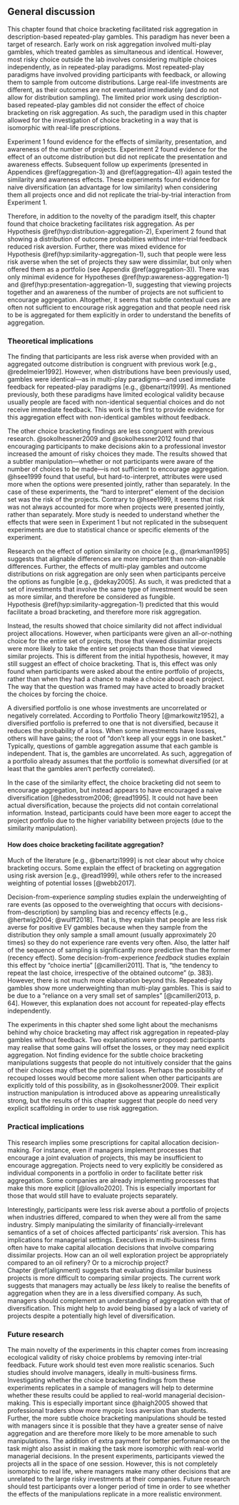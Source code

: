 ## General discussion

This chapter found that choice bracketing facilitated risk aggregation in
description-based repeated-play gambles. This paradigm has never been a target
of research. Early work on risk aggregation involved multi-play gambles, which
treated gambles as simultaneous and identical. However, most risky choice
outside the lab involves considering multiple choices independently, as in
repeated-play paradigms. Most repeated-play paradigms have involved providing
participants with feedback, or allowing them to sample from outcome
distributions. Large real-life investments are different, as their outcomes are
not eventuated immediately (and do not allow for distribution sampling). The
limited prior work using description-based repeated-play gambles did not
consider the effect of choice bracketing on risk aggregation. As such, the
paradigm used in this chapter allowed for the investigation of choice bracketing
in a way that is isomorphic with real-life prescriptions.

Experiment 1 found evidence for the effects of similarity, presentation, and
awareness of the number of projects. Experiment 2 found evidence for the effect
of an outcome distribution but did not replicate the presentation and awareness
effects. Subsequent follow up experiments (presented in
Appendices \@ref(aggregation-3) and \@ref(aggregation-4)) again tested the
similarity and awareness effects. These experiments found evidence for naive
diversification (an advantage for low similarity) when considering them all
projects once and did not replicate the trial-by-trial interaction from
Experiment 1.

Therefore, in addition to the novelty of the paradigm itself, this chapter found
that choice bracketing facilitates risk aggregation. As per
Hypothesis \@ref(hyp:distribution-aggregation-2), Experiment 2 found that
showing a distribution of outcome probabilities without inter-trial feedback
reduced risk aversion. Further, there was mixed evidence for
Hypothesis \@ref(hyp:similarity-aggregation-1), such that people were less risk
averse when the set of projects they saw were dissimilar, but only when offered
them as a portfolio (see Appendix \@ref(aggregation-3)). There was only minimal
evidence for Hypotheses \@ref(hyp:awareness-aggregation-1)
and \@ref(hyp:presentation-aggregation-1), suggesting that viewing projects
together and an awareness of the number of projects are not sufficient to
encourage aggregation. Altogether, it seems that subtle contextual cues are
often not sufficient to encourage risk aggregation and that people need risk to
be is aggregated for them explicitly in order to understand the benefits of
aggregation.

### Theoretical implications

The finding that participants are less risk averse when provided with an
aggregated outcome distribution is congruent with previous work [e.g.,
@redelmeier1992]. However, when distributions have been previously used, gambles
were identical---as in multi-play paradigms---and used immediate feedback for
repeated-play paradigms [e.g., @benartzi1999]. As mentioned previously, both
these paradigms have limited ecological validity because usually people are
faced with non-identical sequential choices and do not receive immediate
feedback. This work is the first to provide evidence for this aggregation effect
with non-identical gambles without feedback.

The other choice bracketing findings are less congruent with previous research.
@sokolhessner2009 and @sokolhessner2012 found that encouraging participants to
make decisions akin to a professional investor increased the amount of risky
choices they made. The results showed that a subtler manipulation---whether or
not participants were aware of the number of choices to be made---is not
sufficient to encourage aggregation. @hsee1999 found that useful, but
hard-to-interpret, attributes were used more when the options were presented
jointly, rather than separately. In the case of these experiments, the "hard to
interpret" element of the decision set was the risk of the projects. Contrary to
@hsee1999, it seems that risk was not always accounted for more when projects
were presented jointly, rather than separately. More study is needed to
understand whether the effects that were seen in Experiment 1 but not replicated
in the subsequent experiments are due to statistical chance or specific elements
of the experiment.

Research on the effect of option similarity on choice [e.g., @markman1995]
suggests that alignable differences are more important than non-alignable
differences. Further, the effects of multi-play gambles and outcome
distributions on risk aggregation are only seen when participants perceive the
options as fungible [e.g., @dekay2005]. As such, it was predicted that a set of
investments that involve the same type of investment would be seen as more
similar, and therefore be considered as fungible.
Hypothesis \@ref(hyp:similarity-aggregation-1) predicted that this would
facilitate a broad bracketing, and therefore more risk aggregation.

Instead, the results showed that choice similarity did not affect individual
project allocations. However, when participants were given an all-or-nothing
choice for the entire set of projects, those that viewed dissimilar projects
were more likely to take the entire set projects than those that viewed similar
projects. This is different from the initial hypothesis, however, it may still
suggest an effect of choice bracketing. That is, this effect was only found when
participants were asked about the entire portfolio of projects, rather than when
they had a chance to make a choice about each project. The way that the question
was framed may have acted to broadly bracket the choices by forcing the choice.

A diversified portfolio is one whose investments are uncorrelated or negatively
correlated. According to Portfolio Theory [@markowitz1952], a diversified
portfolio is preferred to one that is not diversified, because it reduces the
probability of a loss. When some investments have losses, others will have
gains; the root of "don't keep all your eggs in one basket." Typically,
questions of gamble aggregation assume that each gamble is independent. That is,
the gambles are uncorrelated. As such, aggregation of a portfolio already
assumes that the portfolio is somewhat diversified (or at least that the gambles
aren't perfectly correlated).

In the case of the similarity effect, the choice bracketing did not seem to
encourage aggregation, but instead appears to have encouraged a naive
diversification [@hedesstrom2006; @read1995]. It could not have been actual
diversification, because the projects did not contain correlational information.
Instead, participants could have been more eager to accept the project portfolio
due to the higher variability between projects (due to the similarity
manipulation).

#### How does choice bracketing facilitate aggregation?

Much of the literature [e.g., @benartzi1999] is not clear about why choice
bracketing occurs. Some explain the effect of bracketing on aggregation using
risk aversion [e.g., @read1999], while others refer to the increased weighting
of potential losses [@webb2017].

Decision-from-experience *sampling* studies explain the underweighting of rare
events (as opposed to the overweighting that occurs with
decisions-from-description) by sampling bias and recency effects [e.g.,
@hertwig2004; @wulff2018]. That is, they explain that people are less risk
averse for positive EV gambles because when they sample from the distribution
they only sample a small amount (usually approximately 20 times) so they do not
experience rare events very often. Also, the latter half of the sequence of
sampling is significantly more predictive than the former (recency effect). Some
decision-from-experience *feedback* studies explain this effect by "choice
inertia" [@camilleri2011]. That is, "the tendency to repeat the last choice,
irrespective of the obtained outcome" (p. 383). However, there is not much more
elaboration beyond this. Repeated-play gambles show more underweighting than
multi-play gambles. This is said to be due to a "reliance on a very small set of
samples" [@camilleri2013, p. 64]. However, this explanation does not account for
repeated-play effects independently.

The experiments in this chapter shed some light about the mechanisms behind why
choice bracketing may affect risk aggregation in repeated-play gambles without
feedback. Two explanations were proposed: participants may realise that some
gains will offset the losses, or they may need explicit aggregation. Not finding
evidence for the subtle choice bracketing manipulations suggests that people do
not intuitively consider that the gains of their choices may offset the
potential losses. Perhaps the possibility of recouped losses would become more
salient when other participants are explicitly told of this possibility, as in
@sokolhessner2009. Their explicit instruction manipulation is introduced above
as appearing unrealistically strong, but the results of this chapter suggest
that people do need very explicit scaffolding in order to use risk aggregation.

### Practical implications

This research implies some prescriptions for capital allocation
decision-making. For instance, even if managers implement processes that
encourage a joint evaluation of projects, this may be insufficient to encourage
aggregation. Projects need to very explicitly be considered as individual
components in a portfolio in order to facilitate better risk aggregation. Some
companies are already implementing processes that make this more explicit
[@lovallo2020]. This is especially important for those that would still have to
evaluate projects separately.

Interestingly, participants were less risk averse about a portfolio of projects
when industries differed, compared to when they were all from the same industry.
Simply manipulating the similarity of financially-irrelevant semantics of a set
of choices affected participants' risk aversion. This has implications for
managerial settings. Executives in multi-business firms often have to make
capital allocation decisions that involve comparing dissimilar projects. How
can an oil well exploration project be appropriately compared to an oil
refinery? Or to a microchip project? Chapter \@ref(alignment) suggests that
evaluating dissimilar business projects is more difficult to comparing similar
projects. The current work suggests that managers may actually be *less* likely
to realise the benefits of aggregation when they are in a less diversified
company. As such, managers should complement an understanding of aggregation
with that of diversification. This might help to avoid being biased by a lack of
variety of projects despite a potentially high level of diversification.

### Future research

The main novelty of the experiments in this chapter comes from increasing
ecological validity of risky choice problems by removing inter-trial feedback.
Future work should test even more realistic scenarios. Such studies should
involve managers, ideally in multi-business firms. Investigating whether the
choice bracketing findings from these experiments replicates in a sample of
managers will help to determine whether these results could be applied to
real-world managerial decision-making. This is especially important since
@haigh2005 showed that professional traders show more myopic loss aversion than
students. Further, the more subtle choice bracketing manipulations should be
tested with managers since it is possible that they have a greater sense of
naive aggregation and are therefore more likely to be more amenable to such
manipulations. The addition of extra payment for better performance on the task
might also assist in making the task more isomorphic with real-world managerial
decisions. In the present experiments, participants viewed the projects all in
the space of one session. However, this is not completely isomorphic to real
life, where managers make many other decisions that are unrelated to the large
risky investments at their companies. Future research should test participants
over a longer period of time in order to see whether the effects of the
manipulations replicate in a more realistic environment.

\newpage

\printbibliography[segment=\therefsegment,heading=subbibintoc]
